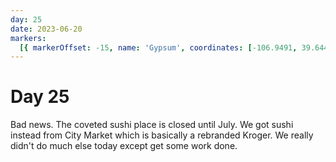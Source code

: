 ```yaml
---
day: 25
date: 2023-06-20
markers:
  [{ markerOffset: -15, name: 'Gypsum', coordinates: [-106.9491, 39.6447] }]
---
```


# Day 25

Bad news. The coveted sushi place is closed until July. We got sushi instead from City Market which is basically a rebranded Kroger. We really didn't do much else today except get some work done.
